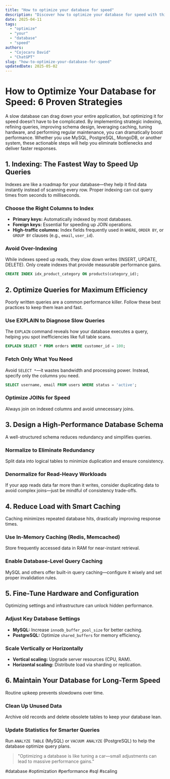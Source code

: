 ```yaml
---
title: "How to optimize your database for speed"
description: "Discover how to optimize your database for speed with this in-depth guide, providing actionable insights and practical tips to boost your knowledge and results."
date: 2025-04-11
tags:
  - "optimize"
  - "your"
  - "database"
  - "speed"
authors:
  - "Cojocaru David"
  - "ChatGPT"
slug: "how-to-optimize-your-database-for-speed"
updatedDate: 2025-05-02
---
```


# How to Optimize Your Database for Speed: 6 Proven Strategies  

A slow database can drag down your entire application, but optimizing it for speed doesn’t have to be complicated. By implementing strategic indexing, refining queries, improving schema design, leveraging caching, tuning hardware, and performing regular maintenance, you can dramatically boost performance. Whether you use MySQL, PostgreSQL, MongoDB, or another system, these actionable steps will help you eliminate bottlenecks and deliver faster responses.  

## 1. Indexing: The Fastest Way to Speed Up Queries  

Indexes are like a roadmap for your database—they help it find data instantly instead of scanning every row. Proper indexing can cut query times from seconds to milliseconds.  

### Choose the Right Columns to Index  

- **Primary keys:** Automatically indexed by most databases.  
- **Foreign keys:** Essential for speeding up JOIN operations.  
- **High-traffic columns:** Index fields frequently used in `WHERE`, `ORDER BY`, or `GROUP BY` clauses (e.g., `email`, `user_id`).  

### Avoid Over-Indexing  

While indexes speed up reads, they slow down writes (INSERT, UPDATE, DELETE). Only create indexes that provide measurable performance gains.  

```sql
CREATE INDEX idx_product_category ON products(category_id);  
```  

## 2. Optimize Queries for Maximum Efficiency  

Poorly written queries are a common performance killer. Follow these best practices to keep them lean and fast.  

### Use EXPLAIN to Diagnose Slow Queries  

The `EXPLAIN` command reveals how your database executes a query, helping you spot inefficiencies like full table scans.  

```sql
EXPLAIN SELECT * FROM orders WHERE customer_id = 100;  
```  

### Fetch Only What You Need  

Avoid `SELECT *`—it wastes bandwidth and processing power. Instead, specify only the columns you need.  

```sql
SELECT username, email FROM users WHERE status = 'active';  
```  

### Optimize JOINs for Speed  

Always join on indexed columns and avoid unnecessary joins.  

## 3. Design a High-Performance Database Schema  

A well-structured schema reduces redundancy and simplifies queries.  

### Normalize to Eliminate Redundancy  

Split data into logical tables to minimize duplication and ensure consistency.  

### Denormalize for Read-Heavy Workloads  

If your app reads data far more than it writes, consider duplicating data to avoid complex joins—just be mindful of consistency trade-offs.  

## 4. Reduce Load with Smart Caching  

Caching minimizes repeated database hits, drastically improving response times.  

### Use In-Memory Caching (Redis, Memcached)  

Store frequently accessed data in RAM for near-instant retrieval.  

### Enable Database-Level Query Caching  

MySQL and others offer built-in query caching—configure it wisely and set proper invalidation rules.  

## 5. Fine-Tune Hardware and Configuration  

Optimizing settings and infrastructure can unlock hidden performance.  

### Adjust Key Database Settings  

- **MySQL:** Increase `innodb_buffer_pool_size` for better caching.  
- **PostgreSQL:** Optimize `shared_buffers` for memory efficiency.  

### Scale Vertically or Horizontally  

- **Vertical scaling:** Upgrade server resources (CPU, RAM).  
- **Horizontal scaling:** Distribute load via sharding or replication.  

## 6. Maintain Your Database for Long-Term Speed  

Routine upkeep prevents slowdowns over time.  

### Clean Up Unused Data  

Archive old records and delete obsolete tables to keep your database lean.  

### Update Statistics for Smarter Queries  

Run `ANALYZE TABLE` (MySQL) or `VACUUM ANALYZE` (PostgreSQL) to help the database optimize query plans.  

> "Optimizing a database is like tuning a car—small adjustments can lead to massive performance gains."  

#database #optimization #performance #sql #scaling